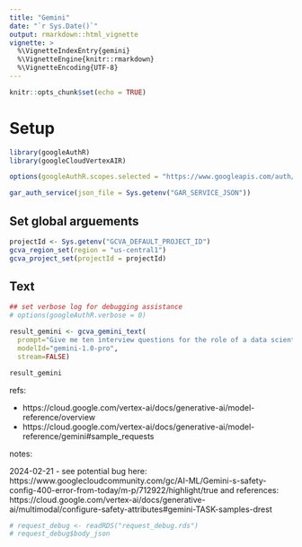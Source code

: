 ```yaml
---
title: "Gemini"
date: "`r Sys.Date()`"
output: rmarkdown::html_vignette
vignette: >
  %\VignetteIndexEntry{gemini}
  %\VignetteEngine{knitr::rmarkdown}
  %\VignetteEncoding{UTF-8}
---
```



```r
knitr::opts_chunk$set(echo = TRUE)
```

# Setup

```r
library(googleAuthR)
library(googleCloudVertexAIR)

options(googleAuthR.scopes.selected = "https://www.googleapis.com/auth/cloud-platform")

gar_auth_service(json_file = Sys.getenv("GAR_SERVICE_JSON"))
```

## Set global arguements

```r
projectId <- Sys.getenv("GCVA_DEFAULT_PROJECT_ID")
gcva_region_set(region = "us-central1")
gcva_project_set(projectId = projectId)
```


## Text 

```r
## set verbose log for debugging assistance
# options(googleAuthR.verbose = 0)
```

```r
result_gemini <- gcva_gemini_text(
  prompt="Give me ten interview questions for the role of a data scientist related to the R language.",
  modelId="gemini-1.0-pro",
  stream=FALSE)

result_gemini
```


refs:

* https://cloud.google.com/vertex-ai/docs/generative-ai/model-reference/overview
* https://cloud.google.com/vertex-ai/docs/generative-ai/model-reference/gemini#sample_requests


notes:

2024-02-21 - see potential bug here: https://www.googlecloudcommunity.com/gc/AI-ML/Gemini-s-safety-config-400-error-from-today/m-p/712922/highlight/true
and references: https://cloud.google.com/vertex-ai/docs/generative-ai/multimodal/configure-safety-attributes#gemini-TASK-samples-drest


```r
# request_debug <- readRDS("request_debug.rds")
# request_debug$body_json
```

